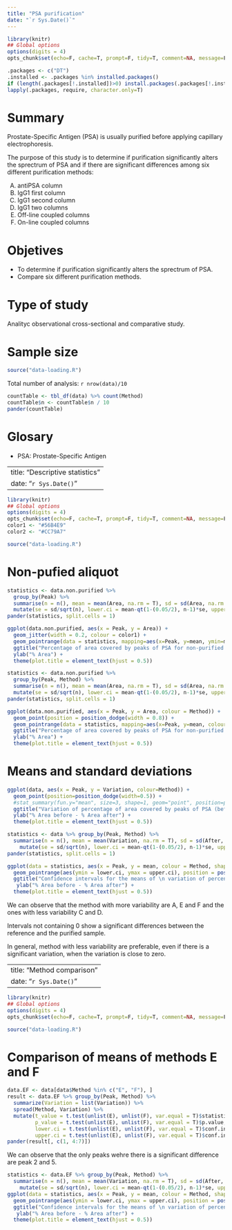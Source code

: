 ```yaml
---
title: "PSA purification"
date: "`r Sys.Date()`"
---
```


```r
library(knitr)
## Global options
options(digits = 4)
opts_chunk$set(echo=F, cache=T, prompt=F, tidy=T, comment=NA, message=F, warning=F, dev="png", dev.args=list(type="cairo"), dpi=300)
```

```r
.packages <- c("DT")
.installed <- .packages %in% installed.packages()
if (length(.packages[!.installed])>0) install.packages(.packages[!.installed])
lapply(.packages, require, character.only=T)
```

<!-- # Authors -->

<!-- - Mercedes de Frutos Gómez ([mfrutos@iqog.csic.es](mailto:mfrutos@iqog.csic.es)) -->
<!-- - Alfredo Sánchez Alberca ([asalber@ceu.es](mailto:asalber@ceu.es)) -->

# Summary

Prostate-Specific Antigen (PSA) is usually purified before applying capillary electrophoresis.

The purpose of this study is to determine if purification significantly alters the sprectrum of PSA and if there are significant differences among six different purification methods:
<ol type="A">
<li>antiPSA column</li>
<li>IgG1 first column</li>
<li>IgG1 second column</li>
<li>IgG1 two columns</li>
<li>Off-line coupled columns</li>
<li>On-line coupled columns</li>
</ol>

# Objetives

- To determine if purification significantly alters the sprectrum of PSA.
- Compare six different purification methods.

# Type of study 

Analityc observational cross-sectional and comparative study.

<!-- # Inclusion criteria -->

<!-- Individuals with prostate cancer or benign prostatic hyperplasia. -->

<!-- # Variables -->

<!-- ```{r variables} -->
<!-- vars <- read.csv(file = "data/variables.csv", header = T, sep = ",") -->
<!-- datatable(vars, rownames = F, escape=F, class = 'display', options = list(dom="ltip")) -->
<!-- ``` -->

# Sample size

```r
source("data-loading.R")
```


Total number of analysis: `r nrow(data)/10`
```r
countTable <- tbl_df(data) %>% count(Method)
countTable$n <- countTable$n / 10
pander(countTable)
```

# Glosary

- PSA: Prostate-Specific Antigen

<!--chapter:end:index.Rmd-->

---
title: "Descriptive statistics"
date: "`r Sys.Date()`"
---

```r
library(knitr)
## Global options
options(digits = 4)
opts_chunk$set(echo=F, cache=T, prompt=F, tidy=T, comment=NA, message=F, warning=F, dev="png", dev.args=list(type="cairo"), dpi=300)
color1 <- "#56B4E9"
color2 <- "#CC79A7"
```

```r
source("data-loading.R")
```


# Non-pufied aliquot

```r
statistics <- data.non.purified %>% 
  group_by(Peak) %>% 
  summarise(n = n(), mean = mean(Area, na.rm = T), sd = sd(Area, na.rm = T)) %>%
  mutate(se = sd/sqrt(n), lower.ci = mean-qt(1-(0.05/2), n-1)*se, upper.ci = mean+qt(1-(0.05/2), n-1)*se)
pander(statistics, split.cells = 1)
``` 

```r
ggplot(data.non.purified, aes(x = Peak, y = Area)) + 
  geom_jitter(width = 0.2, colour = color1) + 
  geom_pointrange(data = statistics, mapping=aes(x=Peak, y=mean, ymin=mean-sd, ymax=mean+sd), shape = 95, size = 1.5, colour = color2 ) +
  ggtitle("Percentage of area covered by peaks of PSA for non-purified aliquot") +
  ylab("% Area") +
  theme(plot.title = element_text(hjust = 0.5))
```

```r
statistics <- data.non.purified %>% 
  group_by(Peak, Method) %>% 
  summarise(n = n(), mean = mean(Area, na.rm = T), sd = sd(Area, na.rm = T)) %>%
  mutate(se = sd/sqrt(n), lower.ci = mean-qt(1-(0.05/2), n-1)*se, upper.ci = mean+qt(1-(0.05/2), n-1)*se)
pander(statistics, split.cells = 1)
``` 

```r
ggplot(data.non.purified, aes(x = Peak, y = Area, colour = Method)) + 
  geom_point(position = position_dodge(width = 0.8)) + 
  geom_pointrange(data = statistics, mapping=aes(x=Peak, y=mean, colour = Method, ymin=mean-sd, ymax=mean+sd), position = position_dodge(width = 0.8), shape = 95, size = 1.5) +
  ggtitle("Percentage of area covered by peaks of PSA for non-purified aliquot") +
  ylab("% Area") +
  theme(plot.title = element_text(hjust = 0.5))
```

# Means and standard deviations

```r
ggplot(data, aes(x = Peak, y = Variation, colour=Method)) + 
  geom_point(position=position_dodge(width=0.5)) + 
  #stat_summary(fun.y="mean", size=3, shape=1, geom="point", position=position_dodge(width=0.5)) +
  ggtitle("Variation of percentage of area covered by peaks of PSA (before - after purification)") +
  ylab("% Area before - % Area after") +
  theme(plot.title = element_text(hjust = 0.5))
```

```r
statistics <- data %>% group_by(Peak, Method) %>% 
  summarise(n = n(), mean = mean(Variation, na.rm = T), sd = sd(After, na.rm = T)) %>%
    mutate(se = sd/sqrt(n), lower.ci = mean-qt(1-(0.05/2), n-1)*se, upper.ci = mean+qt(1-(0.05/2), n-1)*se)
pander(statistics, split.cells = 1)
``` 

```r
ggplot(data = statistics, aes(x = Peak, y = mean, colour = Method, shape = Method)) +
  geom_pointrange(aes(ymin = lower.ci, ymax = upper.ci), position = position_dodge(width = 0.5)) +
  ggtitle("Confidence intervals for the means of \n variation of percentage of areas covered by peaks of PSA") +
   ylab("% Area before - % Area after") +
  theme(plot.title = element_text(hjust = 0.5))
```

We can observe that the method with more variability are A, E and F and the ones with less variability C and D.

Intervals not containing 0 show a significant differences between the reference and the purified sample.

In general, method with less variability are preferable, even if there is a significant variation, when the variation is close to zero.

<!--chapter:end:descriptive.Rmd-->

---
title: "Method comparison"
date: "`r Sys.Date()`"
---

```r
library(knitr)
## Global options
options(digits = 4)
opts_chunk$set(echo=F, cache=T, prompt=F, tidy=T, comment=NA, message=F, warning=F, dev="png", dev.args=list(type="cairo"), dpi=300)
```

```r
source("data-loading.R")
```

# Comparison of means of methods E and F

```r
data.EF <- data[data$Method %in% c("E", "F"), ]
result <- data.EF %>% group_by(Peak, Method) %>%
  summarize(Variation = list(Variation)) %>%
  spread(Method, Variation) %>%
  mutate(t_value = t.test(unlist(E), unlist(F), var.equal = T)$statistic, 
         p_value = t.test(unlist(E), unlist(F), var.equal = T)$p.value,
         lower.ci = t.test(unlist(E), unlist(F), var.equal = T)$conf.int[1],
         upper.ci = t.test(unlist(E), unlist(F), var.equal = T)$conf.int[2])
pander(result[, c(1, 4:7)])
```

We can observe that the only peaks wehre there is a significant difference are peak 2 and 5. 

```r
statistics <- data.EF %>% group_by(Peak, Method) %>% 
  summarise(n = n(), mean = mean(Variation, na.rm = T), sd = sd(After, na.rm = T)) %>%
    mutate(se = sd/sqrt(n), lower.ci = mean-qt(1-(0.05/2), n-1)*se, upper.ci = mean+qt(1-(0.05/2), n-1)*se)
ggplot(data = statistics, aes(x = Peak, y = mean, colour = Method, shape = Method)) +
  geom_pointrange(aes(ymin = lower.ci, ymax = upper.ci), position = position_dodge(width = 0.5)) +
  ggtitle("Confidence intervals for the means of \n variation of percentage of areas covered by peaks of PSA") +
   ylab("% Area before - % Area after") +
  theme(plot.title = element_text(hjust = 0.5))
```


<!--chapter:end:method-comparison.Rmd-->

